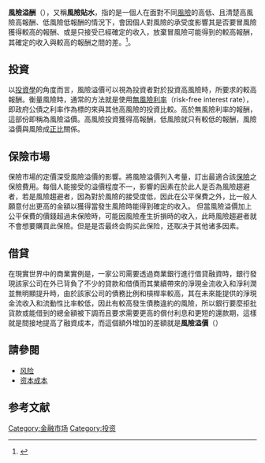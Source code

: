{{NoteTA
|T= zh-hk:風險溢價; zh-tw: 風險溢酬
|G1=Economics
|1 = zh-hk:溢價; zh-tw: 溢酬 ;zh-hans:溢价;
}}
'''風險溢酬'''（{{lang-en|Risk Premium}}），又稱'''風險貼水'''，指的是一個人在面對不同[[風險|風險]]的高低、且清楚高風險高報酬、低風險低報酬的情況下，會因個人對風險的承受度影響其是否要冒風險獲得較高的報酬、或是只接受已經確定的收入，放棄冒風險可能得到的較高報酬，其確定的收入與較高的報酬之間的差。<ref>{{cite book | language =  en | author = Dsavid L.Weimer | coauthors = Aidan R.Vining | title = Policy Analysis: Concepts and Practice | year =  2005 | url =https://archive.org/details/policyanalysisco0000weim_u3o9| location =  | publisher = Pearson: Prentice Hall | id = Fourth Edition | isbn = 013183001-5 | pages = 119页 }}</ref>。

== 投資 ==
以[[投資學|投資學]]的角度而言，風險溢價可以視為投資者對於投資高風險時，所要求的較高報酬。衡量風險時，通常的方法就是使用[[無風險利率|無風險利率]]（risk-free interest rate），即政府公債之利率作為標的來與其他高風險的投資比較。高於無風險利率的報酬，這部份即稱為風險溢價。高風險投資獲得高報酬，低風險就只有較低的報酬，風險溢價與風險成[[正比|正比]]關係。

== 保險市場 ==
保險市場的定價深受風險溢價的影響。將風險溢價列入考量，訂出最適合該[[保險|保險]]之保險費用。每個人能接受的溢價程度不一，影響的因素在於此人是否為風險趨避者，若是風險趨避者，因為對於風險的接受度低，因此在公平保費之外，比一般人願意付出更高的金額以獲得當發生風險時能得到確定的收入。
但當風險溢價加上公平保費的價錢超過未保險時，可能因風險產生折損時的收入，此時風險趨避者就不會想要購買此保險。但是是否最终会购买此保险，还取决于其他诸多因素。

== 借貸 ==
在現實世界中的商業實例是，一家公司需要透過商業銀行進行借貸融資時，銀行發現該家公司在外已背負了不少的貸款和借債而其業續帶來的淨現金流收入和淨利潤並無明顯提升時，由於該家公司的債務比例和槓桿率較高，其在未來能提供的淨現金流收入和流動性比率較低，因此有較高發生債務違約的風險，所以銀行要麼拒批貨款或能借到的總金額被下調而且要求需要更高的償付利息和更短的還款期，這樣就是間接地提高了融資成本，而這個額外增加的差額就是'''風險溢價'''（{{lang-en|risk premium}}）

== 請參閱 ==
*[[风险|风险]]
*[[资本成本|资本成本]]

== 参考文献 ==
{{reflist}}

[[Category:金融市场|Category:金融市场]]
[[Category:投资|Category:投资]]

{{Investment-stub}}